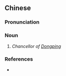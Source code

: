 {{also|东平相}}
==Chinese==
{{zh-forms|s=东平相|type=21}}

===Pronunciation===
{{zh-pron
|m=Dōngpíng Xiàng
|cat=n
}}

===Noun===
{{zh-noun}}

# {{lb|zh|archaic}} ''Chancellor of [[w:Dongping County|Dongping]]''

===References===
* {{cite-book
|last=Luo
|first=Guanzhong
|authorlink=w:Luo Guanzhong
|coauthors=
|year=2006
|title=Annotated [[s:Romance of the Three Kingdoms/Chapter 14#23|Romance of the Three Kingdoms/Chapter 14]], page 179, note 36
|language=Mandarin
|publisher=
|location=
|isbn=957911305X
}}